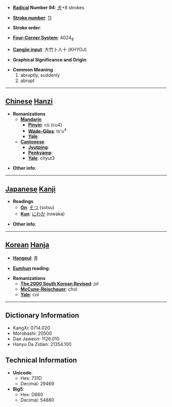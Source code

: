 * '''[[Wiktionary:Chinese radical index| Radical]] Number 94''': [[Wiktionary:Chinese radical index 犬|犬]]+8 strokes

* '''[[Wiktionary:Chinese total strokes index|Stroke number]]''': [[Wiktionary:Chinese total strokes index 11|11]]

* '''Stroke order''': 

* '''[[Wiktionary:Chinese four corner index|Four-Corner System]]''': 4024<sub>8</sub>

* '''[[Wiktionary:Chinese Cangjie index|Cangjie input]]''': 大竹卜人十 (KHYOJ)

* '''Graphical Significance and Origin''': 

* '''Common Meaning'''
*#abruptly, suddenly
*# abrupt


----

== [[Chinese]] [[Hanzi]] ==

* '''Romanizations'''
** '''[[Mandarin]]'''
*** '''[[Pinyin]]''': cù (cu4)
*** '''[[Wade-Giles]]''': ts'u<sup>4</sup>
*** '''[[Yale]]''': 
** '''[[Cantonese]]'''
*** '''[[Jyutping]]''':
*** '''[[Penkyamp]]''': 
*** '''[[Yale]]''': chyut3

* '''Other info''': 

----

== [[Japanese]] [[Kanji]] ==

* '''Readings'''
** '''[[On]]''': [[そつ]] (sotsu)
** '''[[Kun]]''': [[にわか]] (niwaka)

* '''Other info''':  

----

== [[Korean]] [[Hanja]] ==

* '''[[Hangeul]]''': 졸

* '''[[Eumhun]] reading''': 

* '''Romanizations'''
** '''[[The 2000 South Korean Revised Romanization|The 2000 South Korean Revised]]''': jol
** '''[[McCune-Reischauer]]''': chol
** '''[[Yale]]''': col

----

== Dictionary Information ==

* KangXi: 0714.020
* Morobashi: 20500
* Dae Jaweon: 1126.010
* Hanyu Da Zidian: 21354.100

== Technical Information ==

* '''Unicode''':
** Hex: 731D
** Decimal: 29469
* '''Big5''':
** Hex: D660
** Decimal: 54880
